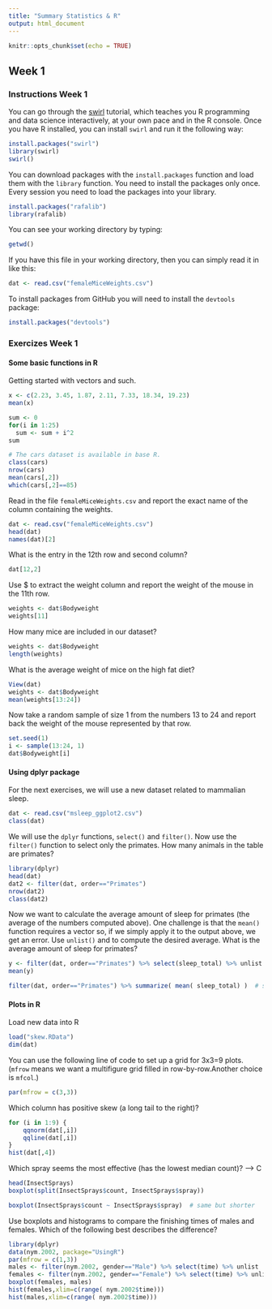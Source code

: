 ```yaml
---
title: "Summary Statistics & R"
output: html_document
---
```


```r
knitr::opts_chunk$set(echo = TRUE)
```

## Week 1

### Instructions Week 1

You can go through the [swirl](http://swirlstats.com/) tutorial, which teaches you R programming and data science interactively, at your own pace and in the R console. Once you have R installed, you can install `swirl` and run it the following way: 

```r
install.packages("swirl")
library(swirl)
swirl()
```

You can download packages with the `install.packages` function and load them with the `library` function. You need to install the packages only once. Every session you need to load the packages into your library.

```r
install.packages("rafalib")
library(rafalib)
```

You can see your working directory by typing:

```r
getwd()
```

If you have this file in your working directory, then you can simply read it in like this:

```r
dat <- read.csv("femaleMiceWeights.csv")
```


To install packages from GitHub you will need to install the `devtools` package:

```r
install.packages("devtools")
```


### Exercizes Week 1


#### Some basic functions in R

Getting started with vectors and such. 

```r
x <- c(2.23, 3.45, 1.87, 2.11, 7.33, 18.34, 19.23)
mean(x)

sum <- 0
for(i in 1:25)
  sum <- sum + i^2
sum

# The cars dataset is available in base R.
class(cars)
nrow(cars)
mean(cars[,2])
which(cars[,2]==85)
```

Read in the file `femaleMiceWeights.csv` and report the exact name of the column containing the weights.

```r
dat <- read.csv("femaleMiceWeights.csv")
head(dat)
names(dat)[2]
```

What is the entry in the 12th row and second column?

```r
dat[12,2]
```

Use $ to extract the weight column and report the weight of the mouse in the 11th row.

```r
weights <- dat$Bodyweight
weights[11]
```

How many mice are included in our dataset?

```r
weights <- dat$Bodyweight
length(weights)
```

What is the average weight of mice on the high fat diet?

```r
View(dat) 
weights <- dat$Bodyweight
mean(weights[13:24])
```

Now take a random sample of size 1 from the numbers 13 to 24 and report back the weight of the mouse represented by that row. 

```r
set.seed(1)
i <- sample(13:24, 1)
dat$Bodyweight[i]
```


#### Using dplyr package

For the next exercises, we will use a new dataset related to mammalian sleep. 

```r
dat <- read.csv("msleep_ggplot2.csv")
class(dat)
```

We will use the `dplyr` functions, `select()` and `filter()`. Now use the `filter()` function to select only the primates. How many animals in the table are primates?

```r
library(dplyr)
head(dat)
dat2 <- filter(dat, order=="Primates")
nrow(dat2)
class(dat2)
```

Now we want to calculate the average amount of sleep for primates (the average of the numbers computed above). One challenge is that the `mean()` function requires a vector so, if we simply apply it to the output above, we get an error. Use `unlist()` and to compute the desired average. What is the average amount of sleep for primates?

```r
y <- filter(dat, order=="Primates") %>% select(sleep_total) %>% unlist
mean(y)

filter(dat, order=="Primates") %>% summarize( mean( sleep_total) )  # same but shorter
```


#### Plots in R

Load new data into R
```r
load("skew.RData")
dim(dat)
```

You can use the following line of code to set up a grid for 3x3=9 plots. (`mfrow` means we want a multifigure grid filled in row-by-row.Another choice is `mfcol`.)

```r
par(mfrow = c(3,3))
```

Which column has positive skew (a long tail to the right)?

```r
for (i in 1:9) {
    qqnorm(dat[,i])
    qqline(dat[,i])
}
hist(dat[,4])

```

Which spray seems the most effective (has the lowest median count)? --> C

```r
head(InsectSprays)
boxplot(split(InsectSprays$count, InsectSprays$spray))

boxplot(InsectSprays$count ~ InsectSprays$spray)  # same but shorter
```


Use boxplots and histograms to compare the finishing times of males and females. Which of the following best describes the difference?

```r
library(dplyr)
data(nym.2002, package="UsingR")
par(mfrow = c(1,3))
males <- filter(nym.2002, gender=="Male") %>% select(time) %>% unlist
females <- filter(nym.2002, gender=="Female") %>% select(time) %>% unlist
boxplot(females, males)
hist(females,xlim=c(range( nym.2002$time)))
hist(males,xlim=c(range( nym.2002$time)))
```

